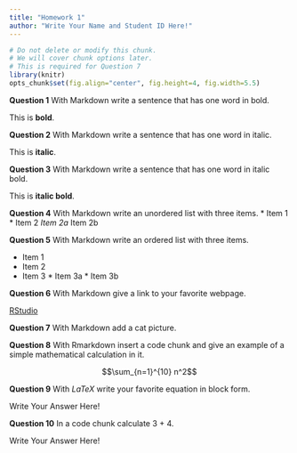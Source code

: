 ```yaml
---
title: "Homework 1"
author: "Write Your Name and Student ID Here!"
---
```


```r
# Do not delete or modify this chunk.
# We will cover chunk options later.
# This is required for Question 7
library(knitr)
opts_chunk$set(fig.align="center", fig.height=4, fig.width=5.5)
```

**Question 1** With Markdown write a sentence that has one word in bold.

This is **bold**.

**Question 2** With Markdown write a sentence that has one word in italic.

This is **italic**.

**Question 3** With Markdown write a sentence that has one word in italic bold.

This is **italic bold**.

**Question 4** With Markdown write an unordered list with three items.
* Item 1
* Item 2
  *Item 2a
  *Item 2b


**Question 5** With Markdown write an ordered list with three items.

* Item 1
* Item 2
* Item 3 
       * Item 3a
       * Item 3b

**Question 6** With Markdown give a link to your favorite webpage.

[RStudio](https://www.rstudio.com)

**Question 7** With Markdown add a cat picture.

[](https://upload.wikimedia.org/wikipedia/commons/5/56/Tiger.50.jpg)

**Question 8** With Rmarkdown insert a code chunk and give an example of a simple mathematical calculation in it.

$$\sum_{n=1}^{10} n^2$$

**Question 9** With $LaTeX$ write your favorite equation in block form.

Write Your Answer Here!

**Question 10** In a code chunk calculate 3 + 4.

Write Your Answer Here!
